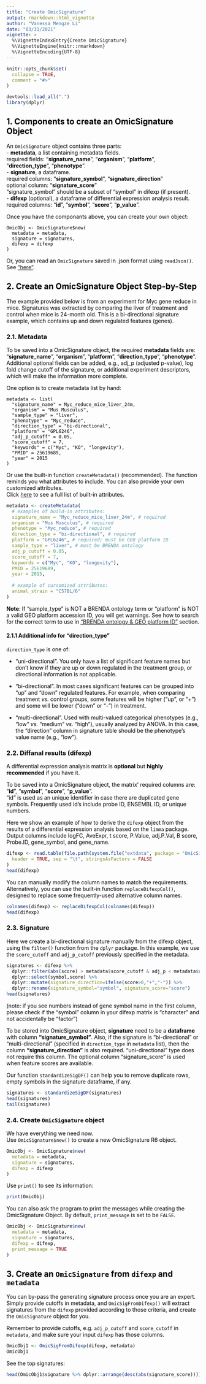 ```yaml
---
title: "Create OmicSignature"
output: rmarkdown::html_vignette
author: "Vanessa Mengze Li"
date: "03/31/2021"
vignette: >
  %\VignetteIndexEntry{Create OmicSignature}
  %\VignetteEngine{knitr::rmarkdown}
  %\VignetteEncoding{UTF-8}
---
```


```r
knitr::opts_chunk$set(
  collapse = TRUE,
  comment = "#>"
)
```

```r
devtools::load_all(".")
library(dplyr)
```
<font color = "#000000">

## 1. Components to create an OmicSignature Object 
An `OmicSignature` object contains three parts:  
 - **metadata**, a list containing metadata fields.  
  required fields: "**signature_name**", "**organism**", "**platform**", "**direction_type**", "**phenotype**".  
 - **signature**, a dataframe.  
  required columns: "**signature_symbol**", "**signature_direction**"  
  optional column: "**signature_score**"  
  "signature_symbol" should be a subset of "symbol" in difexp (if present).  
 - **difexp** (optional), a dataframe of differential expression analysis result.  
  required columns: "**id**", "**symbol**", "**score**", "**p_value**".  

Once you have the componants above, you can create your own object:  
```
OmicObj <- OmicSignature$new(
  metadata = metadata,
  signature = signatures,
  difexp = difexp
)
```

Or, you can read an `OmicSignature` saved in .json format using `readJson()`. See ["here"](https://montilab.github.io/OmicSignature/articles/FunOmS.html). 

## 2. Create an OmicSignature Object Step-by-Step
The example provided below is from an experiment for Myc gene reduce in mice. 
Signatures was extracted by comparing the liver of treatment and control when 
mice is 24-month old. This is a bi-directional signature example, which contains 
up and down regulated features (genes).

### 2.1. Metadata
To be saved into a OmicSignature object, the required **metadata** fields are:  
"**signature_name**", "**organism**", "**platform**", "**direction_type**", "**phenotype**".
Additional optional fields can be added, e.g., adj_p (adjusted p-value), log fold change cutoff of 
the signature, or additional experiment descriptors, which will make the information more complete.  

One option is to create metadata list by hand:

```
metadata <- list(
  "signature_name" = Myc_reduce_mice_liver_24m,
  "organism" = "Mus Musculus",
  "sample_type" = "liver",
  "phenotype" = "Myc_reduce",
  "direction_type" = "bi-directional",
  "platform" = "GPL6246",
  "adj_p_cutoff" = 0.05,
  "score_cutoff" = 7,
  "keywords" = c("Myc", "KO", "longevity"),
  "PMID" = 25619689,
  "year" = 2015
)
```

Or use the built-in function `createMetadata()` (recommended). The function reminds 
you what attributes to include. You can also provide your own customized attributes.  
Click [here](https://montilab.github.io/OmicSignature/reference/createMetadata.html) 
to see a full list of built-in attributes.  
```r
metadata <- createMetadata(
  # examples of build-in attributes:
  signature_name = "Myc_reduce_mice_liver_24m", # required
  organism = "Mus Musculus", # required
  phenotype = "Myc_reduce", # required
  direction_type = "bi-directional", # required
  platform = "GPL6246", # required; must be GEO platform ID
  sample_type = "liver", # must be BRENDA ontology
  adj_p_cutoff = 0.05,
  score_cutoff = 7,
  keywords = c("Myc", "KO", "longevity"),
  PMID = 25619689,
  year = 2015,
  
  # example of cursomized attributes:
  animal_strain = "C57BL/6"
)
```

**Note**: If "sample_type" is NOT a BRENDA ontology term or "platform" is NOT a valid GEO platform accession ID, you will get warnings. See how to search for the correct term to use in ["BRENDA ontology & GEO platform ID"](https://montilab.github.io/OmicSignature/articles/BRENDA.html) section.  

#### 2.1.1 Additional info for "direction_type"
`direction_type` is one of:  
 
- "uni-directional". You only have a list of significant feature names but don't know if they are up or down regulated in the treatment group, or directional information is not applicable.  

- "bi-directional". In most cases significant features can be grouped into "up" and "down" regulated features. For example, when comparing treatment _vs._ control groups, some features will be higher ("up", or "+") and some will be lower ("down" or "-") in treatment.  

- "multi-directional". Used with multi-valued categorical phenotypes (e.g., "low" _vs._ "medium" _vs._ "high"), usually analyzed by ANOVA. In this case, the "direction" column in signature table should be the phenotype's value name (e.g., "low").  

### 2.2. Diffanal results (difexp)
A differential expression analysis matrix is **optional** but **highly recommended** if you have it.  

To be saved into a OmicSignature object, the matrix' required columns are:  
"**id**", "**symbol**", "**score**", "**p_value**".  
"id" is used as an unique identifier in case there are duplicated gene symbols. Frequently used id's include probe ID, ENSEMBL ID, or unique numbers.  

Here we show an example of how to derive the `difexp` object from the results of a differential expression analysis based on the `limma` package. Output columns include logFC, AveExpr, t score, P.Value, adj.P.Val, B score, Probe.ID, gene_symbol, and gene_name.  

```r
difexp <- read.table(file.path(system.file("extdata", package = "OmicSignature"), "difmatrix_Myc_mice_liver_24m_raw.txt"),
  header = TRUE, sep = "\t", stringsAsFactors = FALSE
)
head(difexp)
```

You can manually modify the column names to match the requirements. Alternatively, you
can use the built-in function `replaceDifexpCol()`, designed to replace some 
frequently-used alternative column names. 
```r
colnames(difexp) <- replaceDifexpCol(colnames(difexp))
head(difexp)
```

### 2.3. Signature 
Here we create a bi-directional signature manually from the difexp object, using the `filter()` function from the `dplyr` package. In this example, we use the `score_cutoff` and `adj_p_cutoff` previously specified
in the metadata. 

```r
signatures <- difexp %>%
  dplyr::filter(abs(score) > metadata$score_cutoff & adj_p < metadata$adj_p_cutoff) %>%
  dplyr::select(symbol,score) %>%
  dplyr::mutate(signature_direction=ifelse(score>0,"+","-")) %>% 
  dplyr::rename(signature_symbol="symbol", signature_score="score")
head(signatures)
```
(note: if you see numbers instead of gene symbol name in the first column, please check if the "symbol" column in your difexp matrix is "character" and not accidentally be "factor")  

To be stored into OmicSignature object, **signature** need to be a **dataframe** with column **"signature_symbol"**. Also, if the signature is "bi-directional" or "multi-directional" (specified in 
`direction_type` in `metadata` list), then the column **"signature_direction"** is 
also required. "uni-directional" type does not require this column. The optional column "signature_score" is used when feature scores are available.  

Our function `standardizeSigDF()` can help you to remove duplicate rows, empty symbols in the signature dataframe, if any.
```r
signatures <- standardizeSigDF(signatures)
head(signatures)
tail(signatures)
```

### 2.4. Create `OmicSignature` object
We have everything we need now.  
Use `OmicSignature$new()` to create a new OmicSignature R6 object.  
```r
OmicObj <- OmicSignature$new(
  metadata = metadata,
  signature = signatures,
  difexp = difexp
)
```

Use `print()` to see its information:
```r
print(OmicObj)
```

You can also ask the program to print the messages while creating the 
OmicSignature Object. By default, `print_message` is set to be `FALSE`.
```r
OmicObj <- OmicSignature$new(
  metadata = metadata,
  signature = signatures,
  difexp = difexp,
  print_message = TRUE
)
```

## 3. Create an `OmicSignature` from `difexp` and `metadata`
You can by-pass the generating signature process once you are an expert. Simply provide 
cutoffs in metadata, and `OmicSigFromDifexp()` will extract signatures from the 
`difexp` provided according to those criteria, and create the `OmicSignature` object for you.  

Remember to provide cutoffs, e.g. `adj_p_cutoff` and `score_cutoff` in `metadata`, 
and make sure your input `difexp` has those columns.  

```r
OmicObj1 <- OmicSigFromDifexp(difexp, metadata)
OmicObj1
```

See the top signatures: 
```r
head(OmicObj1$signature %>% dplyr::arrange(desc(abs(signature_score))))
```

</font>
--

